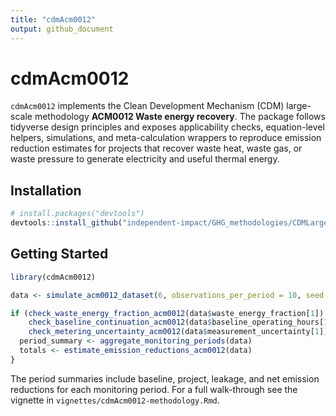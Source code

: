 ```yaml
---
title: "cdmAcm0012"
output: github_document
---
```


# cdmAcm0012

`cdmAcm0012` implements the Clean Development Mechanism (CDM) large-scale methodology
**ACM0012 Waste energy recovery**. The package follows tidyverse design principles and
exposes applicability checks, equation-level helpers, simulations, and meta-calculation
wrappers to reproduce emission reduction estimates for projects that recover waste heat,
waste gas, or waste pressure to generate electricity and useful thermal energy.

## Installation

```r
# install.packages("devtools")
devtools::install_github("independent-impact/GHG_methodologies/CDMLargeScale/cdmAcm0012")
```

## Getting Started

```r
library(cdmAcm0012)

data <- simulate_acm0012_dataset(6, observations_per_period = 10, seed = 123)

if (check_waste_energy_fraction_acm0012(data$waste_energy_fraction[1]) &&
    check_baseline_continuation_acm0012(data$baseline_operating_hours[1], data$project_operating_hours[1]) &&
    check_metering_uncertainty_acm0012(data$measurement_uncertainty[1])) {
  period_summary <- aggregate_monitoring_periods(data)
  totals <- estimate_emission_reductions_acm0012(data)
}
```

The period summaries include baseline, project, leakage, and net emission reductions
for each monitoring period. For a full walk-through see the vignette in
`vignettes/cdmAcm0012-methodology.Rmd`.
